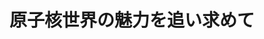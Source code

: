 ﻿---
title: "原子核世界の魅力を追い求めて"
category: "工学院"
vol: 14
interviewee: "小川 雅生 "
url: ""
tags: []
pdf: "14-6.pdf"
career: ""
preface: "------------"
---
